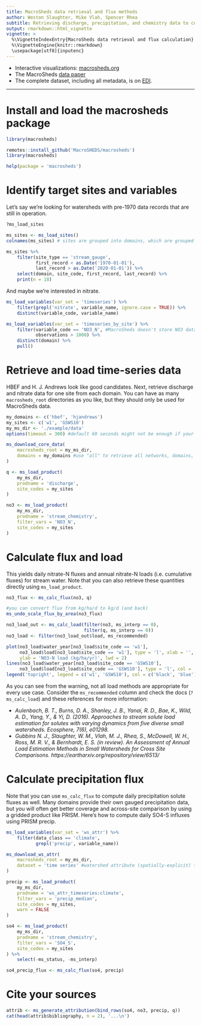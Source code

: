 ```yaml
---
title: MacroSheds data retrieval and flux methods
author: Weston Slaughter, Mike Vlah, Spencer Rhea
subtitle: Retrieving discharge, precipitation, and chemistry data to compute solute fluxes and annual loads
output: rmarkdown::html_vignette
vignette: >
  %\VignetteIndexEntry{MacroSheds data retrieval and flux calculation}
  %\VignetteEngine{knitr::rmarkdown}
  \usepackage[utf8]{inputenc}
---
```


<!-- to avoid re-downloading during knit, `mkdir ~/git/macrosheds/r_package/vignettes/example; cd $_; ln -s ~/ssd2/ms_test/ data` break this link before installing package-->

 + Interactive visualizations: [macrosheds.org](https://macrosheds.org)
 + The MacroSheds [data paper](https://aslopubs.onlinelibrary.wiley.com/doi/full/10.1002/lol2.10325)
 + The complete dataset, including all metadata, is on [EDI](https://portal.edirepository.org/nis/mapbrowse?scope=edi&identifier=1262).
 
---

# Install and load the macrosheds package

```r
library(macrosheds)
```

```r
remotes::install_github('MacroSHEDS/macrosheds')
library(macrosheds)

help(package = 'macrosheds')
```

# Identify target sites and variables

Let's say we're looking for watersheds with pre-1970 data records that are still in operation.

```r
?ms_load_sites

ms_sites <- ms_load_sites()
colnames(ms_sites) # sites are grouped into domains, which are grouped into networks

ms_sites %>%
    filter(site_type == 'stream_gauge',
           first_record < as.Date('1970-01-01'),
           last_record > as.Date('2020-01-01')) %>%
    select(domain, site_code, first_record, last_record) %>%
    print(n = 18)
```

And maybe we're interested in nitrate.

```r
ms_load_variables(var_set = 'timeseries') %>%
    filter(grepl('nitrate', variable_name, ignore.case = TRUE)) %>%
    distinct(variable_code, variable_name)

ms_load_variables(var_set = 'timeseries_by_site') %>%
    filter(variable_code == 'NO3_N', #MacroSheds doesn't store NO3 data, but you can convert NO3-N using ms_conversions()
           observations > 1000) %>%
    distinct(domain) %>%
    pull()
```

# Retrieve and load time-series data

HBEF and H. J. Andrews look like good candidates. Next, retrieve discharge and nitrate data for one site from each domain.
You can have as many `macrosheds_root` directories as you like, but they should only be used for MacroSheds data.

```r
my_domains <- c('hbef', 'hjandrews')
my_sites <- c('w1', 'GSWS10')
my_ms_dir <- './example/data'
options(timeout = 300) #default 60 seconds might not be enough if your connection is slow

ms_download_core_data(
    macrosheds_root = my_ms_dir,
    domains = my_domains #use "all" to retrieve all networks, domains, and sites.
)

q <- ms_load_product(
    my_ms_dir,
    prodname = 'discharge',
    site_codes = my_sites
)

no3 <- ms_load_product(
    my_ms_dir,
    prodname = 'stream_chemistry',
    filter_vars = 'NO3_N',
    site_codes = my_sites
)
```

# Calculate flux and load

This yields daily nitrate-N fluxes and annual nitrate-N loads (i.e. cumulative fluxes) for stream water.
Note that you can also retrieve these quantities directly using `ms_load_product`.

```r
no3_flux <- ms_calc_flux(no3, q)

#you can convert flux from kg/ha/d to kg/d (and back)
ms_undo_scale_flux_by_area(no3_flux)
```

```r
no3_load_out <- ms_calc_load(filter(no3, ms_interp == 0),
                             filter(q, ms_interp == 0))
no3_load <- filter(no3_load_out$load, ms_recommended)

plot(no3_load$water_year[no3_load$site_code == 'w1'],
     no3_load$load[no3_load$site_code == 'w1'], type = 'l', xlab = '',
     ylab = 'NO3-N load (kg/ha/yr)', lwd = 2)
lines(no3_load$water_year[no3_load$site_code == 'GSWS10'],
     no3_load$load[no3_load$site_code == 'GSWS10'], type = 'l', col = 'blue', lwd = 2)
legend('topright', legend = c('w1', 'GSWS10'), col = c('black', 'blue'), lwd = 2, bty = 'n')
```

As you can see from the warning, not all load methods are appropriate for every use case. Consider
the `ms_recommended` column and check the docs (`?ms_calc_load`) and these references for more information:

 + *Aulenbach, B. T., Burns, D. A., Shanley, J. B., Yanai, R. D., Bae, K., Wild, A. D., Yang, Y., & Yi, D. (2016). Approaches to stream solute load estimation for solutes with varying dynamics from five diverse small watersheds. Ecosphere, 7(6), e01298.*
 + *Gubbins N. J., Slaughter, W. M., Vlah, M. J., Rhea, S., McDowell, W. H., Ross, M. R. V., & Bernhardt, E. S. (in review). An Assessment of Annual Load Estimation Methods in Small Watersheds for Cross Site Comparisons. https://eartharxiv.org/repository/view/6513/*

# Calculate precipitation flux

Note that you can use `ms_calc_flux` to compute daily precipitation solute
fluxes as well. Many domains provide their own gauged precipitation data, but you
will often get better coverage and across-site comparison by using a gridded
product like PRISM. Here's how to compute daily SO4-S influxes using PRISM precip.

```r
ms_load_variables(var_set = 'ws_attr') %>%
    filter(data_class == 'climate',
           grepl('precip', variable_name))

ms_download_ws_attr(
    macrosheds_root = my_ms_dir,
    dataset = 'time series' #watershed attribute (spatially-explicit) time series. This file is over 1.5 GiB
)

precip <- ms_load_product(
    my_ms_dir,
    prodname = 'ws_attr_timeseries:climate',
    filter_vars = 'precip_median',
    site_codes = my_sites,
    warn = FALSE
)

so4 <- ms_load_product(
    my_ms_dir,
    prodname = 'stream_chemistry',
    filter_vars = 'SO4_S',
    site_codes = my_sites
) %>%
    select(-ms_status, -ms_interp)

so4_precip_flux <- ms_calc_flux(so4, precip)
```

# Cite your sources

```r
attrib <- ms_generate_attribution(bind_rows(so4, no3, precip, q))
cat(head(attrib$bibliography, n = 2), '...\n')
```
